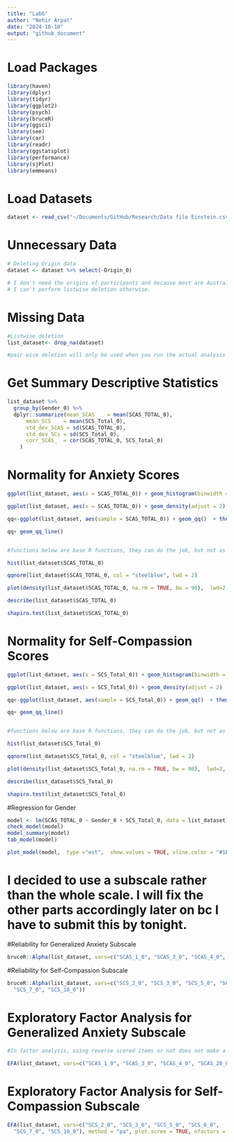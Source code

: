 ```yaml
---
title: "Lab6"
author: "Nehir Arpat"
date: "2024-10-10"
output: "github_document"
---
```


# Load Packages
```r
library(haven)
library(dplyr)
library(tidyr)
library(ggplot2)
library(psych)
library(bruceR)
library(ggsci)
library(see)
library(car)
library(readr)
library(ggstatsplot)
library(performance)
library(sjPlot)
library(emmeans)
```

# Load Datasets
```r

dataset <- read_csv("~/Documents/GitHub/Research/Data file Einstein.csv")

```

# Unnecessary Data
```r

# Deleting Origin data
dataset <- dataset %>% select(-Origin_0)

# I don't need the origins of participants and because most are Australian, it is marked NA. 
# I can't perform listwise deletion otherwise.

```

# Missing Data
```r

#Listwise deletion
list_dataset<- drop_na(dataset)

#pair wise deletion will only be used when you run the actual analysis using "na.rm = TRUE"

```

# Get Summary Descriptive Statistics
```r
list_dataset %>% 
  group_by(Gender_0) %>%
  dplyr::summarize(mean_SCAS    = mean(SCAS_TOTAL_0),
      mean_SCS    = mean(SCS_Total_0),
      std_dev_SCAS = sd(SCAS_TOTAL_0),
      std_dev_SCs = sd(SCS_Total_0),
      corr_SCAS_  = cor(SCAS_TOTAL_0, SCS_Total_0)
    )

```


# Normality for Anxiety Scores
```r

ggplot(list_dataset, aes(x = SCAS_TOTAL_0)) + geom_histogram(binwidth = 2) + theme_classic()

ggplot(list_dataset, aes(x = SCAS_TOTAL_0)) + geom_density(adjust = 2)  + theme_classic()

qq<-ggplot(list_dataset, aes(sample = SCAS_TOTAL_0)) + geom_qq()  + theme_classic()

qq+ geom_qq_line()


#functions below are base R functions, they can do the job, but not as customizable as ggplot

hist(list_dataset$SCAS_TOTAL_0)

qqnorm(list_dataset$SCAS_TOTAL_0, col = "steelblue", lwd = 2)

plot(density(list_dataset$SCAS_TOTAL_0, na.rm = TRUE, bw = 90),  lwd=2, main = "")

describe(list_dataset$SCAS_TOTAL_0)

shapiro.test(list_dataset$SCAS_TOTAL_0)

```
# Normality for Self-Compassion Scores
```r

ggplot(list_dataset, aes(x = SCS_Total_0)) + geom_histogram(binwidth = .8) + theme_classic()

ggplot(list_dataset, aes(x = SCS_Total_0)) + geom_density(adjust = 2)  + theme_classic()

qq<-ggplot(list_dataset, aes(sample = SCS_Total_0)) + geom_qq()  + theme_classic()

qq+ geom_qq_line()


#functions below are base R functions, they can do the job, but not as customizable as ggplot

hist(list_dataset$SCS_Total_0)

qqnorm(list_dataset$SCS_Total_0, col = "steelblue", lwd = 2)

plot(density(list_dataset$SCS_Total_0, na.rm = TRUE, bw = 90),  lwd=2, main = "")

describe(list_dataset$SCS_Total_0)

shapiro.test(list_dataset$SCS_Total_0)
```

#Regression for Gender 
```r
model <- lm(SCAS_TOTAL_0 ~ Gender_0 + SCS_Total_0, data = list_dataset)
check_model(model)
model_summary(model)
tab_model(model)

plot_model(model,  type ="est",  show.values = TRUE, vline.color = "#1B191999", line.size = 1.5, dot.size = 2.5, colors = "blue") + theme_bruce()
```

# I decided to use a subscale rather than the whole scale. I will fix the other parts accordingly later on bc I have to submit this by tonight.

#Reliability for Generalized Anxiety Subscale
```r

bruceR::Alpha(list_dataset, vars=c("SCAS_1_0", "SCAS_3_0", "SCAS_4_0", "SCAS_20_0", "SCAS_22_0", "SCAS_24_0"))
```

#Reliability for Self-Compassion Subscale
```r
bruceR::Alpha(list_dataset, vars=c("SCS_2_0", "SCS_3_0", "SCS_5_0", "SCS_6_0", 
  "SCS_7_0", "SCS_10_0"))
```

# Exploratory Factor Analysis for Generalized Anxiety Subscale
```r
#In factor analysis, using reverse scored items or not does not make a difference in interpretation. If you use unrecoded items, it will just make the loadings negative

EFA(list_dataset, vars=c("SCAS_1_0", "SCAS_3_0", "SCAS_4_0", "SCAS_20_0", "SCAS_22_0", "SCAS_24_0"), method = "pa", plot.scree = TRUE, nfactors = c("parallel"))
```


# Exploratory Factor Analysis for Self-Compassion Subscale
```r
EFA(list_dataset, vars=c("SCS_2_0", "SCS_3_0", "SCS_5_0", "SCS_6_0", 
  "SCS_7_0", "SCS_10_0"), method = "pa", plot.scree = TRUE, nfactors = c("parallel"))
```


